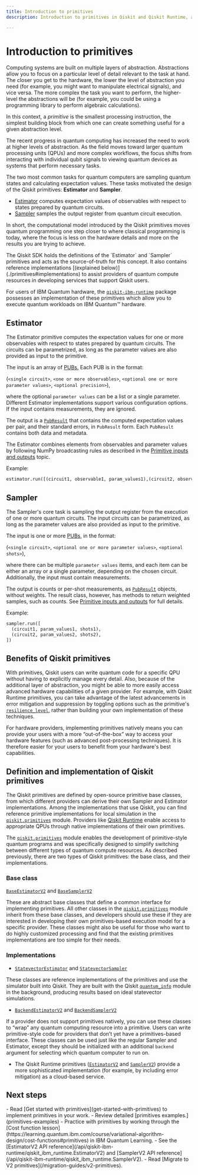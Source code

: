 ```yaml
---
title: Introduction to primitives
description: Introduction to primitives in Qiskit and Qiskit Runtime, and an explanation of available primitives

---
```


# Introduction to primitives

Computing systems are built on multiple layers of abstraction. Abstractions allow you to focus on a
particular level of detail relevant to the task at hand. The closer you get to the hardware,
the lower the level of abstraction you need (for example, you might
want to manipulate electrical signals), and vice versa. The more complex the task you want to perform,
the higher-level the abstractions will be (for example, you could be using a programming library to perform
algebraic calculations).

In this context, a *primitive* is the smallest processing instruction, the simplest building block from which
one can create something useful for a given abstraction level.

The recent progress in quantum computing has increased the need to work at higher levels of abstraction.
As the field moves toward larger quantum processing units (QPUs) and more complex workflows, the focus shifts from interacting with individual
qubit signals to viewing quantum devices as systems that perform necessary tasks.

The two most common tasks for quantum computers are sampling quantum states and calculating expectation values.
These tasks motivated the design of the Qiskit primitives: **Estimator** and **Sampler**.

- [Estimator](#estimator) computes expectation values of observables with respect to states prepared by quantum circuits.
- [Sampler](#sampler) samples the output register from quantum circuit execution.

In short, the computational model introduced by the Qiskit primitives moves quantum programming one step closer
to where classical programming is today, where the focus is less on the hardware details and more on the results
you are trying to achieve.

<Admonition type="note">
The Qiskit SDK holds the definitions of the `Estimator` and `Sampler` primitives and acts  as the source-of-truth for this concept. It also contains reference implementations [(explained below)](./primitives#implementations) to assist providers of quantum compute resources in developing services that support Qiskit users.

For users of IBM Quantum hardware, the [`qiskit-ibm-runtime`](./index#qiskit-runtime) package possesses an implementation of these primitives which allow you to execute quantum workloads on IBM Quantum&trade; hardware.
</Admonition>

<span id="estimator"></span>
## Estimator

The Estimator primitive computes the expectation values for one or more observables with respect to states prepared by quantum circuits. The circuits can be parametrized, as long as the parameter values are also provided as input to the primitive.

The input is an array of [PUBs.](/guides/primitive-input-output#pubs) Each PUB is in the format:

(`<single circuit>`, `<one or more observables>`, `<optional one or more parameter values>`, `<optional precision>`),

where the optional `parameter values` can be a list or a single parameter.  Different Estimator implementations support various configuration options. If the input contains measurements, they are ignored.

The output is a [`PubResult`](/api/qiskit/qiskit.primitives.PubResult#pubresult) that contains the computed expectation values per pair, and their standard errors, in `PubResult` form. Each `PubResult` contains both data and metadata.


The Estimator combines elements from observables and parameter values by following NumPy broadcasting rules as described in the [Primitive inputs and outputs](primitive-input-output#broadcasting-rules) topic.

Example:

```python
estimator.run([(circuit1, observable1, param_values1),(circuit2, observable2, param_values2)])
```

<span id="sampler"></span>
## Sampler

The Sampler's core task is sampling the output register from the execution of one or more quantum circuits. The input circuits can be parametrized, as long as the parameter values are also provided as input to the primitive.

The input is one or more [PUBs,](/guides/primitive-input-output#pubs) in the format:

(`<single circuit>`, `<optional one or more parameter values>`, `<optional shots>`),

where there can be multiple `parameter values` items, and each item can be either an array or a single parameter, depending on the chosen circuit. Additionally, the input must contain measurements.

The output is counts or per-shot measurements, as [`PubResult`](/api/qiskit/qiskit.primitives.PubResult#pubresult) objects, without weights. The result class, however, has methods to return weighted samples, such as counts. See [Primitive inputs and outputs](primitive-input-output#broadcasting-rules) for full details.

Example:

```python
sampler.run([
  (circuit1, param_values1, shots1),
  (circuit2, param_values2, shots2),
])
```

## Benefits of Qiskit primitives

With primitives, Qiskit users can write quantum code for a specific QPU without having to explicitly
manage every detail. Also, because of the additional layer of abstraction, you might be able to more easily
access advanced hardware capabilities of a given provider. For example, with Qiskit Runtime primitives,
you can take advantage of the latest advancements in error mitigation and suppression by toggling options such as the primitive's [`resilience_level`,](/api/qiskit-ibm-runtime/qiskit_ibm_runtime.options.EstimatorOptions#resilience_level) rather than building your own implementation of these techniques.

For hardware providers, implementing primitives natively means you can provide your users with a more “out-of-the-box”
way to access your hardware features (such as advanced post-processing techniques). It is therefore easier for your users to benefit from your hardware's
best capabilities.

## Definition and implementation of Qiskit primitives

The Qiskit primitives are defined by open-source primitive base classes, from
which different providers can derive their own Sampler and Estimator implementations. Among the implementations
that use Qiskit, you can find reference primitive implementations for local simulation in the [`qiskit.primitives`](/api/qiskit/primitives) module.
Providers like [Qiskit Runtime](/api/qiskit-ibm-runtime/runtime_service) enable access to appropriate QPUs through native implementations of
their own primitives.


The [`qiskit.primitives`](/api/qiskit/primitives) module enables the development of primitive-style quantum programs and was specifically
designed to simplify switching between different types of quantum compute resources. As described previously, there are two types of Qiskit primitives: the base class, and their implementations.

### Base class

[`BaseEstimatorV2`](/api/qiskit/qiskit.primitives.BaseEstimatorV2) and [`BaseSamplerV2`](/api/qiskit/qiskit.primitives.BaseSamplerV2)

These are abstract base classes that define a common interface for implementing primitives. All other classes in the [`qiskit.primitives`](/api/qiskit/primitives) module inherit from these base classes, and developers should use these if they are interested in developing their own primitives-based execution model for a specific provider. These classes might also be useful for those who want to do highly customized processing and find that the existing primitives implementations are too simple for their needs.

### Implementations

- [`StatevectorEstimator`](/api/qiskit/qiskit.primitives.StatevectorEstimator) and [`StatevectorSampler`](/api/qiskit/qiskit.primitives.StatevectorSampler#statevectorsampler)

These classes are reference implementations of the primitives and use the simulator built into Qiskit. They are built with the Qiskit [`quantum_info`](/api/qiskit/quantum_info#quantum-information) module in the background, producing results based on ideal statevector simulations.

- [`BackendEstimatorV2`](/api/qiskit/qiskit.primitives.BackendEstimatorV2) and [`BackendSamplerV2`](/api/qiskit/qiskit.primitives.BackendSamplerV2)

If a provider does not support primitives natively, you can use these classes to “wrap” any quantum computing resource into a primitive. Users can write primitive-style code for providers that don’t yet have a primitives-based interface. These classes can be used just like the regular Sampler and Estimator, except they should be initialized with an additional `backend` argument for selecting which quantum computer to run on.

- The Qiskit Runtime primitives ([`EstimatorV2`](/api/qiskit-ibm-runtime/qiskit_ibm_runtime.EstimatorV2) and [`SamplerV2`](/api/qiskit-ibm-runtime/qiskit_ibm_runtime.SamplerV2)) provide a more sophisticated implementation (for example, by including error mitigation) as a cloud-based service.

## Next steps

<Admonition type="tip" title="Recommendations">
    - Read [Get started with primitives](get-started-with-primitives) to implement primitives in your work.
    - Review detailed [primitives examples.](primitives-examples)
    - Practice with primitives by working through the [Cost function lesson](https://learning.quantum.ibm.com/course/variational-algorithm-design/cost-functions#primitives) in IBM Quantum Learning.
    - See the [EstimatorV2 API reference](/api/qiskit-ibm-runtime/qiskit_ibm_runtime.EstimatorV2) and [SamplerV2 API reference](/api/qiskit-ibm-runtime/qiskit_ibm_runtime.SamplerV2).
    - Read [Migrate to V2 primitives](/migration-guides/v2-primitives).
</Admonition>

